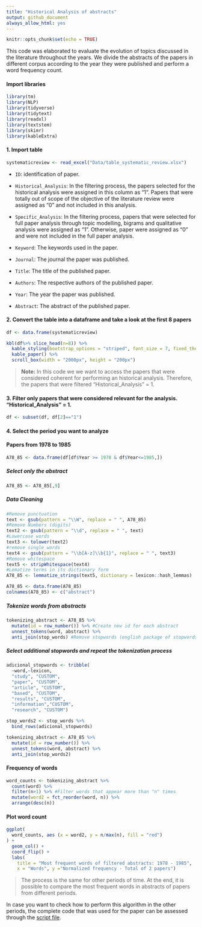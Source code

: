 ```yaml
---
title: "Historical Analysis of abstracts"
output: github_document
always_allow_html: yes
---
```


```r
knitr::opts_chunk$set(echo = TRUE)
```

This code was elaborated to evaluate the evolution of topics discussed in the literature throughout the years. We divide the abstracts of the papers in different corpus according to the year they were published and perform a word frequency count. 

#### Import libraries

```r
library(tm)
library(NLP)
library(tidyverse)
library(tidytext)
library(readxl)
library(textstem)
library(skimr)
library(kableExtra)
```


#### 1. Import table

```r
systematicreview <- read_excel("Data/table_systematic_review.xlsx")
```

* `ID`: identification of paper.  

* `Historical_Analysis`: In the filtering process, the papers selected for the historical analysis were assigned in this column as "1". Papers that were totally out of scope of the objective of the literature review were assigned as "0" and not included in this analysis.   

* `Specific_Analysis`: In the filtering process, papers that were selected for full paper analysis through topic modelling, bigrams and qualitative analysis were assigned as "1". Otherwise, paper were assigned as "0" and were not included in the full paper analysis.   

* `Keyword`: The keywords used in the paper.

* `Journal`: The journal the paper was published.

* `Title`: The title of the published paper.  

* `Authors`: The respective authors of the published paper.  

* `Year`: The year the paper was published.  

* `Abstract`: The abstract of the published paper.

#### 2. Convert the table into a dataframe and take a look at the first 8 papers

```r
df <- data.frame(systematicreview)

kbl(df%>% slice_head(n=8)) %>%
  kable_styling(bootstrap_options = "striped", font_size = 7, fixed_thead = T) %>%
  kable_paper() %>%
  scroll_box(width = "2000px", height = "200px")
```


>**Note:** In this code we we want to access the papers that were considered coherent for performing an historical analysis. Therefore, the papers that were filtered "Historical_Analysis" = 1.  

#### 3. Filter only papers that were considered relevant for the analysis. "Historical_Analysis" = 1.

```r
df <- subset(df, df[2]=="1") 
```

#### 4. Select the period you want to analyze

#### Papers from 1978 to 1985 

```r
A78_85 <- data.frame(df[df$Year >= 1978 & df$Year<=1985,])

```

##### Select only the abstract

```r
A78_85 <- A78_85[,9]
```

##### Data Cleaning 

```r
#Remove punctuation
text <- gsub(pattern = "\\W", replace = " ", A78_85)
#Remove Numbers (digits)
text2 <- gsub(pattern = "\\d", replace = " ", text)
#Lowercase words
text3 <- tolower(text2)
#remove single words 
text4 <- gsub(pattern = "\\b[A-z]\\b{1}", replace = " ", text3) 
#Remove whitespace
text5 <- stripWhitespace(text4)
#Lematize terms in its dictionary form
A78_85 <- lemmatize_strings(text5, dictionary = lexicon::hash_lemmas)

A78_85 <- data.frame(A78_85)
colnames(A78_85) <- c("abstract")
```

##### Tokenize words from abstracts

```r
tokenizing_abstract <- A78_85 %>%
  mutate(id = row_number()) %>% #Create new id for each abstract
  unnest_tokens(word, abstract) %>%
  anti_join(stop_words) #Remove stopwords (english package of stopwords)
```

##### Select additional stopwords and repeat the tokenization process

```r
adicional_stopwords <- tribble(
  ~word,~lexicon,
  "study", "CUSTOM",
  "paper", "CUSTOM",
  "article", "CUSTOM",
  "based", "CUSTOM",
  "results", "CUSTOM",
  "information","CUSTOM",
  "research", "CUSTOM")

stop_words2 <- stop_words %>%
  bind_rows(adicional_stopwords) 

tokenizing_abstract <- A78_85 %>%
  mutate(id = row_number()) %>% 
  unnest_tokens(word, abstract) %>%
  anti_join(stop_words2) 
```

#### Frequency of words

```r
word_counts <- tokenizing_abstract %>%
  count(word) %>%
  filter(n>1) %>% #Filter words that appear more than "n" times
  mutate(word2 = fct_reorder(word, n)) %>% 
  arrange(desc(n)) 
```

#### Plot word count

```r
ggplot(
  word_counts, aes (x = word2, y = n/max(n), fill = "red")
) +
  geom_col() + 
  coord_flip() + 
  labs(
    title = "Most frequent words of filtered abstracts: 1978 - 1985",
    x = "Words", y ="Normalized frequency - Total of 2 papers")
```

> The process is the same for other periods of time. At the end, it is possible to compare the most frequent words in abstracts of papers from different periods. 

In case you want to check how to perform this algorithm in the other periods, the complete code that was used for the paper can be assessed through the [script file](Scripts/Script_Historical_Analysis.R). 





